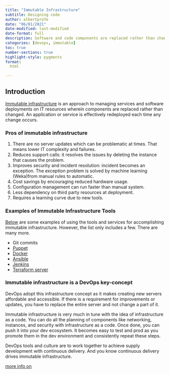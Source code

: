 ```yaml
---
title: "Immutable Infrastructure"
subtitle: Designing code
author: albertprofe
date: "06/01/2021"
date-modified: last-modified
date-format: full
description: Software and code components are replaced rather than changed
categories: [devops, immutable]
toc: true
number-sections: true
highlight-style: pygments
format:
  html

---
```


## Introduction

[Immutable infrastructure](https://www.digitalocean.com/community/tutorials/what-is-immutable-infrastructure) is an approach to managing services and software deployments on IT resources wherein components are  replaced rather than changed. An application or service is effectively redeployed each time any change occurs.

### Pros of immutable infrastructure

1. There are no server updates which can be problematic at times. That means lower IT complexity and failures.
2. Reduces support calls: it resolves the issues by deleting the instance that causes the problem.
3. Improves security and incident resolution: incident becomes an exception. The exception problem is solved by machine learning (Weka)from manual rules to automatic.
4. Cost savings by encouraging reduced hardware usage.
5. Configuration management can run faster than manual system.
6. Less dependency on third party resources at deployment.
7. Requires a learning curve due to new tools.

### Examples of Immutable Infrastructure Tools

[Below](https://cloudinfrastructureservices.co.uk/what-is-immutable-infrastructure-best-practices/) are some examples of using the tools and services for accomplishing immutable infrastructure. However, the list only includes a few. There are many more.

- Git commits
- [Puppet](https://cloudinfrastructureservices.co.uk/ansible-vs-puppet/)
- [Docker](https://cloudinfrastructureservices.co.uk/how-to-setup-docker-compose-on-windows-server-in-azure-aws-gcp/)
- [Ansible](https://cloudinfrastructureservices.co.uk/how-to-setup-ansible-control-node-on-azure-aws-gcp/)
- [Jenkins](https://cloudinfrastructureservices.co.uk/how-to-setup-jenkins-ci-cd-server-on-azureawsgcp/)
- [Terraform server](https://cloudinfrastructureservices.co.uk/how-to-setup-terraform-on-linux-in-azure-aws-gcp/)

### Immutable infrastructure is a DevOps key-concept

DevOps adopt this infrastructure concept as it makes creating new servers affordable and accessible. If there is a requirement for improvements or updates, you have to replace the entire server and not change a part of it.

Immutable infrastructure is very much in tune with the idea of infrastructure as a code. You can do all the planning of components like networking, instances, and security with infrastructure as a code. Once done, you can push it into your dev ecosystem. It becomes easy to test and prod as you promote them in the dev environment and consistently repeat these steps.

DevOps tools and culture are to work together to achieve supply development with continuous delivery. And you know continuous delivery drives immutable infrastructure.

[more info on](https://sites.google.com/view/devopscifo/git)
